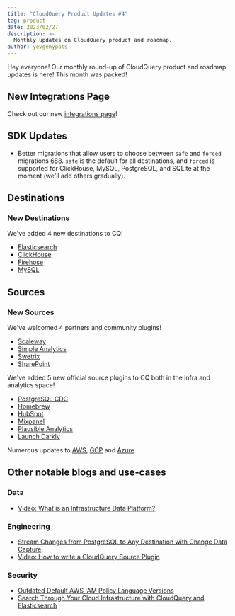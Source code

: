 ```yaml
---
title: "CloudQuery Product Updates #4"
tag: product
date: 2023/02/27
description: >-
  Monthly updates on CloudQuery product and roadmap.
author: yevgenypats
---
```



<BlogHeader/>

Hey everyone! Our monthly round-up of CloudQuery product and roadmap updates is here! This month was packed!

## New Integrations Page

Check out our new [integrations page](https://www.cloudquery.io/integrations)!

## SDK Updates

- Better migrations that allow users to choose between `safe` and `forced` migrations [688](https://github.com/cloudquery/plugin-sdk/pull/688). `safe` is the default for all destinations, and `forced` is supported for ClickHouse, MySQL, PostgreSQL, and SQLite at the moment (we'll add others gradually).

## Destinations

### New Destinations

We've added 4 new destinations to CQ!

* [Elasticsearch](/docs/plugins/destinations/elasticsearch/overview)
* [ClickHouse](/docs/plugins/destinations/clickhouse/overview)
* [Firehose](/docs/plugins/destinations/firehose/overview)
* [MySQL](/docs/plugins/destinations/mysql/overview)

## Sources

### New Sources

We've welcomed 4 partners and community plugins!

- [Scaleway](https://www.cloudquery.io/docs/plugins/sources/overview#partners)
- [Simple Analytics](https://www.cloudquery.io/docs/plugins/sources/overview#partners)
- [Swetrix](https://www.cloudquery.io/docs/plugins/sources/overview#partners)
- [SharePoint](https://www.cloudquery.io/docs/plugins/sources/overview#community-plugins)

We've added 5 new official source plugins to CQ both in the infra and analytics space!

* [PostgreSQL CDC](/docs/plugins/sources/postgresql/overview)
* [Homebrew](/docs/plugins/sources/homebrew/overview)
* [HubSpot](/docs/plugins/sources/hubspot/overview)
* [Mixpanel](/docs/plugins/sources/mixpanel/overview)
* [Plausible Analytics](/docs/plugins/sources/plausible/overview)
* [Launch Darkly](/docs/plugins/sources/launchdarkly/overview)

Numerous updates to [AWS](https://github.com/cloudquery/cloudquery/blob/main/plugins/source/aws/CHANGELOG.md), [GCP](https://github.com/cloudquery/cloudquery/blob/main/plugins/source/gcp/CHANGELOG.md) and [Azure](https://github.com/cloudquery/cloudquery/blob/main/plugins/source/azure/CHANGELOG.md).

## Other notable blogs and use-cases

### Data

- [Video: What is an Infrastructure Data Platform?](https://www.youtube.com/watch?v=X9rXN4CdCrU)

### Engineering

- [Stream Changes from PostgreSQL to Any Destination with Change Data Capture](/blog/postgres-cdc-to-any-destination).
- [Video: How to write a CloudQuery Source Plugin](https://www.youtube.com/watch?v=3Ka_Ob8E6P8)

### Security

- [Outdated Default AWS IAM Policy Language Versions](/blog/outdated-aws-iam-policy-language)
- [Search Through Your Cloud Infrastructure with CloudQuery and Elasticsearch](/blog/search-through-cloud-infrastructure-with-elasticsearch)
